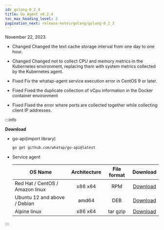 ```yaml
---
id: golang-0_2_4
title: Go Agent v0.2.4
toc_max_heading_level: 2
pagination_next: release-notes/golang/golang-0_2_3
---
```


November 22, 2023

- <Status>Changed</Status> Changed the text cache storage interval from one day to one hour.

- <Status>Changed</Status> Changed not to collect CPU and memory metrics in the Kubernetes environment, replacing them with system metrics collected by the Kubernetes agent.

- <Status>Fixed</Status> Fix the whatap-agent service execution error in CentOS 9 or later.

- <Status>Fixed</Status> Fixed the duplicate collection of vCpu information in the Docker container environment

- <Status>Fixed</Status> Fixed the error where ports are collected together while collecting client IP addresses.

:::info

**Download**

- go-api(import library)

  ```bash
  go get github.com/whatap/go-api@latest
  ```

- Service agent

  | OS Name                         | Architecture | File format |                                     Download                                    |
  | ------------------------------- | :----------: | :---------: | :-----------------------------------------------------------------------------: |
  | Red Hat / CentOS / Amazon linux |    x86 x64   |     RPM     | [Download](http://repo.whatap.io/centos/6/x86_64/whatap-agent-0.2-4.x86_64.rpm) |
  | Ubuntu 12 and above / Debian    |     amd64    |     DEB     |  [Download](http://repo.whatap.io/debian/unstable/whatap-agent_0.2.4_amd64.deb) |
  | Alpine linux                    |    x86 x64   |   tar gzip  |    [Download](http://repo.whatap.io/alpine/x86_64/whatap-agent-0.2.4.tar.gz)    |

:::
